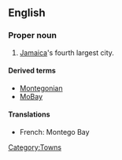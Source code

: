 ==English==

===Proper noun===
{{en-proper noun|sg=[[Montego]] [[bay|Bay]]}}

# [[Jamaica]]'s fourth largest city.

====Derived terms====
* [[Montegonian]]
* [[MoBay]] {{qualifier|abbreviation}}

====Translations====
{{top}}
* French: Montego Bay
{{mid}}
{{bottom}}

[[Category:Towns]]